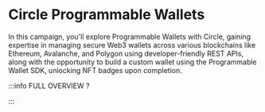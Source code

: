 # Circle Programmable Wallets

In this campaign, you'll explore Programmable Wallets with Circle, gaining expertise in managing secure Web3 wallets across various blockchains like Ethereum, Avalanche, and Polygon using developer-friendly REST APIs, along with the opportunity to build a custom wallet using the Programmable Wallet SDK, unlocking NFT badges upon completion.


<DocCardList />

:::info FULL OVERVIEW ?

<QuestButton
  text="Go To Campaign Page"
  link="https://app.stackup.dev/campaign_page/circle-programmable-wallets"/>

:::
